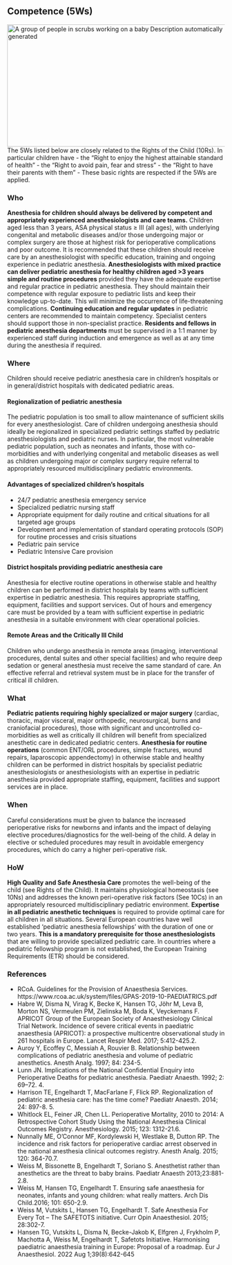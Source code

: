 ## Competence (5Ws)
![A group of people in scrubs working on a baby Description automatically generated](media/image4.png){width="5.508333333333334in" height="2.935416666666667in"}
The 5Ws listed below are closely related to the Rights of the Child (10Rs). In particular children have
-   the "Right to enjoy the highest attainable standard of health"
-   the "Right to avoid pain, fear and stress"
-   the "Right to have their parents with them"
-   These basic rights are respected if the 5Ws are applied.

### Who
**Anesthesia for children should always be delivered by competent and appropriately experienced anesthesiologists and care teams.**
Children aged less than 3 years, ASA physical status ≥ III (all ages), with underlying congenital and metabolic diseases and/or those undergoing major or complex surgery are those at highest risk for perioperative complications and poor outcome. It is recommended that these children should receive care by an anesthesiologist with specific education, training and ongoing experience in pediatric anesthesia.
**Anesthesiologists with mixed practice can deliver pediatric anesthesia for healthy children aged \>3 years simple and routine procedures** provided they have the adequate expertise and regular practice in pediatric anesthesia. They should maintain their competence with regular exposure to pediatric lists and keep their knowledge up-to-date. This will minimize the occurrence of life-threatening complications.
**Continuing education and regular updates** in pediatric centers are recommended to maintain competency. Specialist centers should support those in non-specialist practice.
**Residents and fellows in pediatric anesthesia departments** must be supervised in a 1:1 manner by experienced staff during induction and emergence as well as at any time during the anesthesia if required.

### Where
Children should receive pediatric anesthesia care in children's hospitals or in general/district hospitals with dedicated pediatric areas.

#### Regionalization of pediatric anesthesia
The pediatric population is too small to allow maintenance of sufficient skills for every anesthesiologist. Care of children undergoing anesthesia should ideally be regionalized in specialized pediatric settings staffed by pediatric anesthesiologists and pediatric nurses.
In particular, the most vulnerable pediatric population, such as neonates and infants, those with co-morbidities and with underlying congenital and metabolic diseases as well as children undergoing major or complex surgery require referral to appropriately resourced multidisciplinary pediatric environments.

#### Advantages of specialized children's hospitals 
-   24/7 pediatric anesthesia emergency service
-   Specialized pediatric nursing staff
-   Appropriate equipment for daily routine and critical situations for all targeted age groups
-   Development and implementation of standard operating protocols (SOP) for routine processes and crisis situations
-   Pediatric pain service
-   Pediatric Intensive Care provision

#### District hospitals providing pediatric anesthesia care
Anesthesia for elective routine operations in otherwise stable and healthy children can be performed in district hospitals by teams with sufficient expertise in pediatric anesthesia. This requires appropriate staffing, equipment, facilities and support services.
Out of hours and emergency care must be provided by a team with sufficient expertise in pediatric anesthesia in a suitable environment with clear operational policies.

#### Remote Areas and the Critically Ill Child
Children who undergo anesthesia in remote areas (imaging, interventional procedures, dental suites and other special facilities) and who require deep sedation or general anesthesia must receive the same standard of care.
An effective referral and retrieval system must be in place for the transfer of critical ill children.

### What
**Pediatric patients requiring highly specialized or major surgery** (cardiac, thoracic, major visceral, major orthopedic, neurosurgical, burns and craniofacial procedures), those with significant and uncontrolled co-morbidities as well as critically ill children will benefit from specialized anesthetic care in dedicated pediatric centers.
**Anesthesia for routine operations** (common ENT/ORL procedures, simple fractures, wound repairs, laparoscopic appendectomy) in otherwise stable and healthy children can be performed in district hospitals by specialist pediatric anesthesiologists or anesthesiologists with an expertise in pediatric anesthesia provided appropriate staffing, equipment, facilities and support services are in place.

### When
Careful considerations must be given to balance the increased perioperative risks for newborns and infants and the impact of delaying elective procedures/diagnostics for the well-being of the child.
A delay in elective or scheduled procedures may result in avoidable emergency procedures, which do carry a higher peri-operative risk.

### HoW
**High Quality and Safe Anesthesia Care** promotes the well-being of the child (see Rights of the Child). It maintains physiological homeostasis (see 10Ns) and addresses the known peri-operative risk factors (See 10Cs) in an appropriately resourced multidisciplinary pediatric environment.
**Expertise in all pediatric anesthetic techniques** is required to provide optimal care for all children in all situations. Several European countries have well established 'pediatric anesthesia fellowships' with the duration of one or two years.
**This is a mandatory prerequisite for those anesthesiologists** that are willing to provide specialized pediatric care. In countries where a pediatric fellowship program is not established, the European Training Requirements (ETR) should be considered.

### References
-   RCoA. Guidelines for the Provision of Anaesthesia Services. https://www.rcoa.ac.uk/system/files/GPAS-2019-10-PAEDIATRICS.pdf
-   Habre W, Disma N, Virag K, Becke K, Hansen TG, Jöhr M, Leva B, Morton NS, Vermeulen PM, Zielinska M, Boda K, Veyckemans F. APRICOT Group of the European Society of Anaesthesiology Clinical Trial Network. Incidence of severe critical events in paediatric anaesthesia (APRICOT): a prospective multicentre observational study in 261 hospitals in Europe. Lancet Respir Med. 2017; 5:412-425.2.
-   Auroy Y, Ecoffey C, Messiah A, Rouvier B. Relationship between complications of pediatric anesthesia and volume of pediatric anesthetics. Anesth Analg. 1997; 84: 234-5.
-   Lunn JN. Implications of the National Confidential Enquiry into Perioperative Deaths for pediatric anesthesia. Paediatr Anaesth. 1992; 2: 69--72. 4.
-   Harrison TE, Engelhardt T, MacFarlane F, Flick RP. Regionalization of pediatric anesthesia care: has the time come? Paediatr Anaesth. 2014; 24: 897-8. 5.
-   Whitlock EL, Feiner JR, Chen LL. Perioperative Mortality, 2010 to 2014: A Retrospective Cohort Study Using the National Anesthesia Clinical Outcomes Registry. Anesthesiology. 2015; 123: 1312-21.6.
-   Nunnally ME, O'Connor MF, Kordylewski H, Westlake B, Dutton RP. The incidence and risk factors for perioperative cardiac arrest observed in the national anesthesia clinical outcomes registry. Anesth Analg. 2015; 120: 364-70.7.
-   Weiss M, Bissonette B, Engelhardt T, Soriano S. Anesthetist rather than anesthetics are the threat to baby brains. Paediatr Anaesth 2013;23:881-2.8.
-   Weiss M, Hansen TG, Engelhardt T. Ensuring safe anaesthesia for neonates, infants and young children: what really matters. Arch Dis Child.2016; 101: 650-2.9.
-   Weiss M, Vutskits L, Hansen TG, Engelhardt T. Safe Anesthesia For Every Tot -- The SAFETOTS initiative. Curr Opin Anaesthesiol. 2015; 28:302-7.
-   Hansen TG, Vutskits L, Disma N, Becke-Jakob K, Elfgren J, Frykholm P, Machotta A, Weiss M, Engelhardt T, Safetots Initiative. Harmonising paediatric anaesthesia training in Europe: Proposal of a roadmap. Eur J Anaesthesiol. 2022 Aug 1;39(8):642-645

